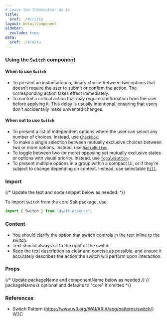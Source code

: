 ```yaml
---
# Leave the frontmatter as is
title:
  $ref: ./#/title
layout: DetailComponent
sidebar:
  exclude: true
data:
  $ref: ./#/data
---
```


### Using the `Switch` component

#### When to use `Switch`

- To present an instantaneous, binary choice between two options that doesn’t require the user to submit or confirm the action. The corresponding action takes effect immediately.
- To control a critical action that may require confirmation from the user before applying it. This delay is usually intentional, ensuring that users don't accidentally make unwanted changes.

#### When not to use `Switch`

- To present a list of independent options where the user can select any number of choices. Instead, use [`Checkbox`](../checkbox).
- To make a single selection between mutually exclusive choices between two or more options. Instead, use [`RadioButton`](../radio-button).
- To toggle between two (or more) opposing yet mutually exclusive states or options with visual priority. Instead, use [`ToggleButton`](../toggle-button).
- To present multiple options in a group within a compact UI, or if they’re subject to change depending on context. Instead, use selectable [`Pill`](../pill).

### Import

{/* Update the text and code snippet below as needed: */}

To import `Switch` from the core Salt package, use:

```js
import { Switch } from "@salt-ds/core";
```

### Content

- You should clarify the option that switch controls in the text inline to the switch.
- Text should always sit to the right of the switch.
- Keep the text description as clear and concise as possible, and ensure it accurately describes the action the switch will perform upon interaction.

### Props

{/* Update packageName and componentName below as needed */}
{/* packageName is optional and defaults to "core" if omitted */}

<PropsTable componentName="Switch" />

### References

- Switch Pattern (https://www.w3.org/WAI/ARIA/apg/patterns/switch/) W3C
